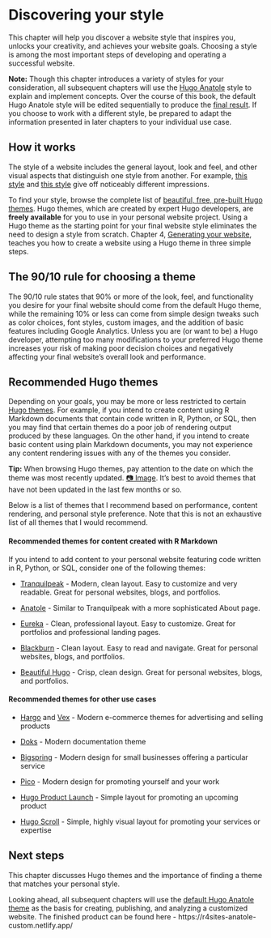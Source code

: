# Discovering your style {#choose-theme}

This chapter will help you discover a website style that inspires you, unlocks your creativity, and achieves your website goals. Choosing a style is among the most important steps of developing and operating a successful website.

:::design
**Note:** Though this chapter introduces a variety of styles for your consideration, all subsequent chapters will use the [Hugo Anatole](https://themes.gohugo.io/theme/anatole/) style to explain and implement concepts. Over the course of this book, the default Hugo Anatole style will be edited sequentially to produce the [final result](https://r4sites-anatole-custom.netlify.app/). If you choose to work with a different style, be prepared to adapt the information presented in later chapters to your individual use case.
:::

## How it works

The style of a website includes the general layout, look and feel, and other visual aspects that distinguish one style from another. For example, [this style](https://themes.gohugo.io/vex-hugo/) and [this style](https://themes.gohugo.io/hugo-split-theme/) give off noticeably different impressions.

To find your style, browse the complete list of [beautiful, free, pre-built Hugo themes](https://themes.gohugo.io/). Hugo themes, which are created by expert Hugo developers, are **freely available** for you to use in your personal website project. Using a Hugo theme as the starting point for your final website style eliminates the need to design a style from scratch. Chapter 4, [Generating your website](#generate), teaches you how to create a website using a Hugo theme in three simple steps. 

## The 90/10 rule for choosing a theme

The 90/10 rule states that 90% or more of the look, feel, and functionality you desire for your final website should come from the default Hugo theme, while the remaining 10% or less can come from simple design tweaks such as color choices, font styles, custom images, and the addition of basic features including Google Analytics. Unless you are (or want to be) a Hugo developer, attempting too many modifications to your preferred Hugo theme increases your risk of making poor decision choices and negatively affecting your final website's overall look and performance.

## Recommended Hugo themes

Depending on your goals, you may be more or less restricted to certain [Hugo themes](https://themes.gohugo.io/). For example, if you intend to create content using R Markdown documents that contain code written in R, Python, or SQL, then you may find that certain themes do a poor job of rendering output produced by these languages. On the other hand, if you intend to create basic content using plain Markdown documents, you may not experience any content rendering issues with any of the themes you consider. 

**Tip:** When browsing Hugo themes, pay attention to the date on which the theme was most recently updated. [📷 Image](https://i.imgur.com/fp7WH6s.png). It's best to avoid themes that have not been updated in the last few months or so.

Below is a list of themes that I recommend based on performance, content rendering, and personal style preference. Note that this is not an exhaustive list of all themes that I would recommend.

#### Recommended themes for content created with R Markdown {-}

If you intend to add content to your personal website featuring code written in R, Python, or SQL, consider one of the following themes:

- [Tranquilpeak](https://themes.gohugo.io/hugo-tranquilpeak-theme/) - Modern, clean layout. Easy to customize and very readable. Great for personal websites, blogs, and portfolios.

- [Anatole](https://themes.gohugo.io/anatole/) - Similar to Tranquilpeak with a more sophisticated About page.

- [Eureka](https://themes.gohugo.io/hugo-eureka/) - Clean, professional layout. Easy to customize. Great for portfolios and professional landing pages.

- [Blackburn](https://themes.gohugo.io/blackburn/) - Clean layout. Easy to read and navigate. Great for personal websites, blogs, and portfolios.

- [Beautiful Hugo](https://themes.gohugo.io/beautifulhugo/) - Crisp, clean design. Great for personal websites, blogs, and portfolios.

#### Recommended themes for other use cases {-}

- [Hargo](https://themes.gohugo.io/hargo-hugo-ecommerce-theme/) and [Vex](https://themes.gohugo.io/vex-hugo/) - Modern e-commerce themes for advertising and selling products

- [Doks](https://themes.gohugo.io/doks/) - Modern documentation theme

- [Bigspring](https://themes.gohugo.io/bigspring-hugo-startup-theme/) - Modern design for small businesses offering a particular service

- [Pico](https://themes.gohugo.io/hugo-theme-pico/) - Modern design for promoting yourself and your work

- [Hugo Product Launch](https://themes.gohugo.io/hugo-product-launch/) - Simple layout for promoting an upcoming product

- [Hugo Scroll](https://themes.gohugo.io/hugo-scroll/) - Simple, highly visual layout for promoting your services or expertise

## Next steps

This chapter discusses Hugo themes and the importance of finding a theme that matches your personal style.

Looking ahead, all subsequent chapters will use the [default Hugo Anatole theme](https://themes.gohugo.io/theme/anatole/) as the basis for creating, publishing, and analyzing a customized website. The finished product can be found here - https://r4sites-anatole-custom.netlify.app/


